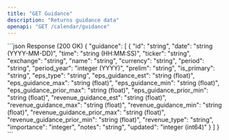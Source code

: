 ```yaml
---
title: "GET Guidance"
description: "Returns guidance data"
openapi: "GET /calendar/guidance"
---
```

<ResponseExample>
```json Response (200 OK)
{
  "guidance": [
    {
      "id": "string",
      "date": "string (YYYY-MM-DD)",
      "time": "string (HH:MM:SS)",
      "ticker": "string",
      "exchange": "string",
      "name": "string",
      "currency": "string",
      "period": "string",
      "period_year": "integer (YYYY)",
      "prelim": "string",
      "is_primary": "string",
      "eps_type": "string",
      "eps_guidance_est": "string (float)",
      "eps_guidance_max": "string (float)",
      "eps_guidance_min": "string (float)",
      "eps_guidance_prior_max": "string (float)",
      "eps_guidance_prior_min": "string (float)",
      "revenue_guidance_est": "string (float)",
      "revenue_guidance_max": "string (float)",
      "revenue_guidance_min": "string (float)",
      "revenue_guidance_prior_max": "string (float)",
      "revenue_guidance_prior_min": "string (float)",
      "revenue_type": "string",
      "importance": "integer",
      "notes": "string",
      "updated": "integer (int64)"
    }
  ]
}
```
</ResponseExample>